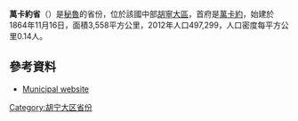 '''萬卡約省'''（{{lang-es|Provincia de Huancayo}}）是[[秘魯|秘魯]]的省份，位於該國中部[[胡寧大區|胡寧大區]]，首府是[[萬卡約|萬卡約]]，始建於1864年11月16日，面積3,558平方公里，2012年人口497,299，人口密度每平方公里0.14人。

==參考資料==
* {{es icon}} [http://www.munihuancayo.gob.pe/ Municipal website]

{{coord|12|04|S|75|13|W|type:adm2nd_source:itwiki|display=title}}

{{秘魯省份|state=collapsed}}
{{秘鲁行政区划小作品}}
[[Category:胡宁大区省份|Category:胡宁大区省份]]